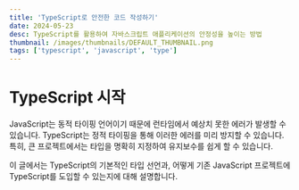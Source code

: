 ```yaml
---
title: 'TypeScript로 안전한 코드 작성하기'
date: 2024-05-23
desc: TypeScript를 활용하여 자바스크립트 애플리케이션의 안정성을 높이는 방법
thumbnail: /images/thumbnails/DEFAULT_THUMBNAIL.png
tags: ['typescript', 'javascript', 'type']
---
```


# TypeScript 시작

JavaScript는 동적 타이핑 언어이기 때문에 런타임에서 예상치 못한 에러가 발생할 수 있습니다. TypeScript는 정적 타이핑을 통해 이러한 에러를 미리 방지할 수 있습니다. 특히, 큰 프로젝트에서는 타입을 명확히 지정하여 유지보수를 쉽게 할 수 있습니다.

이 글에서는 TypeScript의 기본적인 타입 선언과, 어떻게 기존 JavaScript 프로젝트에 TypeScript를 도입할 수 있는지에 대해 설명합니다.
